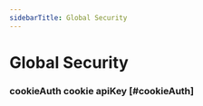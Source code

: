 ```yaml
---
sidebarTitle: Global Security
---
```




# Global Security

### cookieAuth <Pill variant="info">cookie</Pill> <Pill variant="info">apiKey</Pill> [#cookieAuth]